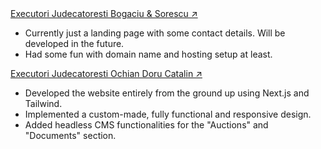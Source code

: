 <a href="https://executoribucuresti.ro" target="_blank">
  Executori Judecatoresti Bogaciu & Sorescu ↗
</a>

- Currently just a landing page with some contact details. Will be developed in the future.
- Had some fun with domain name and hosting setup at least.

<a href="https://executarebucuresti.ro" target="_blank">
  Executori Judecatoresti Ochian Doru Catalin ↗
</a>

- Developed the website entirely from the ground up using Next.js and Tailwind.
- Implemented a custom-made, fully functional and responsive design.
- Added headless CMS functionalities for the "Auctions" and "Documents" section.
